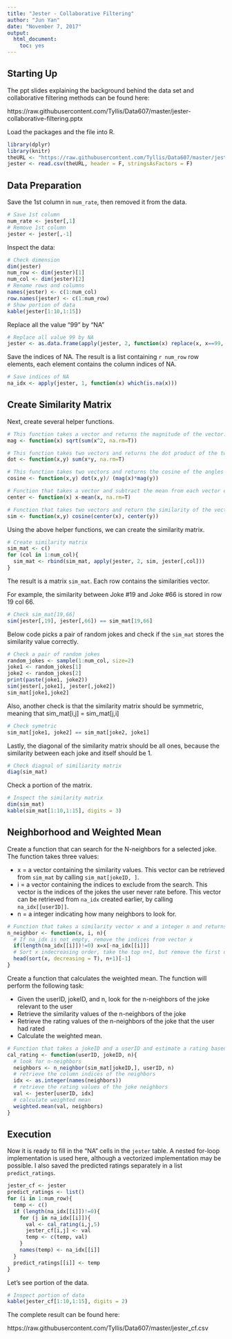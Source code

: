 ---
title: "Jester - Collaborative Filtering"
author: "Jun Yan"
date: "November 7, 2017"
output: 
  html_document:
    toc: yes
---

## Starting Up

The ppt slides explaining the background behind the data set and collaborative filtering methods can be found here:

https://raw.githubusercontent.com/Tyllis/Data607/master/jester-collaborative-filtering.pptx

Load the packages and the file into R.

```{r message=F, warning=F}
library(dplyr)
library(knitr)
theURL <- "https://raw.githubusercontent.com/Tyllis/Data607/master/jester-data-1.csv"
jester <- read.csv(theURL, header = F, stringsAsFactors = F)
```

## Data Preparation

Save the 1st column in `num_rate`, then removed it from the data.

```{r}
# Save 1st column
num_rate <- jester[,1]   
# Remove 1st column
jester <- jester[,-1]
```

Inspect the data:

```{r}
# Check dimension
dim(jester)
num_row <- dim(jester)[1]
num_col <- dim(jester)[2]
# Rename rows and columns
names(jester) <- c(1:num_col)
row.names(jester) <- c(1:num_row)
# Show portion of data
kable(jester[1:10,1:15])
```

Replace all the value "99" by "NA"

```{r}
# Replace all value 99 by NA
jester <- as.data.frame(apply(jester, 2, function(x) replace(x, x==99, NA)))
```

Save the indices of NA. The result is a list containing `r num_row` row elements, each element contains the column indices of NA.

```{r}
# Save indices of NA
na_idx <- apply(jester, 1, function(x) which(is.na(x)))
```

## Create Similarity Matrix

Next, create several helper functions.

```{r}
# This function takes a vector and returns the magnitude of the vector.
mag <- function(x) sqrt(sum(x^2, na.rm=T))

# This function takes two vectors and returns the dot product of the two vectors.
dot <- function(x,y) sum(x*y, na.rm=T)

# This function takes two vectors and returns the cosine of the angles between the two vectors
cosine <- function(x,y) dot(x,y)/ (mag(x)*mag(y))

# Function that takes a vector and subtract the mean from each vector element.
center <- function(x) x-mean(x, na.rm=T)

# Function that takes two vectors and return the similarity of the vectors.
sim <- function(x,y) cosine(center(x), center(y))
```

Using the above helper functions, we can create the similarity matrix.

```{r}
# Create similarity matrix
sim_mat <- c()
for (col in 1:num_col){
  sim_mat <- rbind(sim_mat, apply(jester, 2, sim, jester[,col]))
}
```

The result is a matrix `sim_mat`. Each row contains the similarities vector. 

For example, the similarity between Joke #19 and Joke #66 is stored in row 19 col 66.

```{r}
# Check sim_mat[19,66]
sim(jester[,19], jester[,66]) == sim_mat[19,66]
```

Below code picks a pair of random jokes and check if the `sim_mat` stores the similarity value correctly.

```{r}
# Check a pair of random jokes
random_jokes <- sample(1:num_col, size=2)
joke1 <- random_jokes[1]
joke2 <- random_jokes[2]
print(paste(joke1, joke2))
sim(jester[,joke1], jester[,joke2])
sim_mat[joke1,joke2]
```

Also, another check is that the similarity matrix should be symmetric, meaning that sim_mat[i,j] = sim_mat[j,i]

```{r}
# Check symetric
sim_mat[joke1, joke2] == sim_mat[joke2, joke1]
```

Lastly, the diagonal of the similarity matrix should be all ones, because the similarity between each joke and itself should be 1. 

```{r}
# Check diagnal of similiarity matrix
diag(sim_mat)
```

Check a portion of the matrix.

```{r}
# Inspect the similarity matrix
dim(sim_mat)
kable(sim_mat[1:10,1:15], digits = 3)
```

## Neighborhood and Weighted Mean

Create a function that can search for the N-neighbors for a selected joke. The function takes three values:

- x = a vector containing the similarity values. This vector can be retrieved from `sim_mat` by calling `sim_mat[jokeID, ]`. 
- i = a vector containing the indices to exclude from the search. This vector is the indices of the jokes the user never rate before. This vector can be retrieved from `na_idx` created earlier, by calling `na_idx[[userID]]`. 
- n = a integer indicating how many neighbors to look for.

```{r}
# Function that takes a similarity vector x and a integer n and returns the top n neighbors but excluding the indices in the vector i. It returns a vector containing the similarity values, and the names of the vector are their indices.
n_neighbor <- function(x, i, n){
  # If na_idx is not empty, remove the indices from vector x
  if(length(na_idx[[i]])!=0) x=x[-na_idx[[i]]]
  # Sort x indecreasing order, take the top n+1, but remove the first one becaues the first one is always 1. 
  head(sort(x, decreasing = T), n+1)[-1]
} 
```

Create a function that calculates the weighted mean. The function will perform the following task:

- Given the userID, jokeID, and n, look for the n-neighbors of the joke relevant to the user
- Retrieve the similarity values of the n-neighbors of the joke
- Retrieve the rating values of the n-neighbors of the joke that the user had rated
- Calculate the weighted mean.

```{r}
# Function that takes a jokeID and a userID and estimate a rating based on collaborating filtering
cal_rating <- function(userID, jokeID, n){
  # look for n-neighbors
  neighbors <- n_neighbor(sim_mat[jokeID,], userID, n)  
  # retrieve the column indices of the neighbors
  idx <- as.integer(names(neighbors))
  # retrieve the rating values of the joke neighbors
  val <- jester[userID, idx]
  # calculate weighted mean
  weighted.mean(val, neighbors)
}
```

## Execution

Now it is ready to fill in the "NA" cells in the `jester` table. A nested for-loop implementation is used here, although a vectorized implementation may be possible. I also saved the predicted ratings separately in a list `predict_ratings`.

```{r}
jester_cf <- jester
predict_ratings <- list()
for (i in 1:num_row){
  temp <- c()
  if (length(na_idx[[i]])!=0){ 
    for (j in na_idx[[i]]){
      val <- cal_rating(i,j,5)
      jester_cf[i,j] <- val
      temp <- c(temp, val)
    }
    names(temp) <- na_idx[[i]]
  }
  predict_ratings[[i]] <- temp
}
```

Let's see portion of the data.

```{r}
# Inspect portion of data
kable(jester_cf[1:10,1:15], digits = 2)
```

The complete result can be found here:

https://raw.githubusercontent.com/Tyllis/Data607/master/jester_cf.csv
